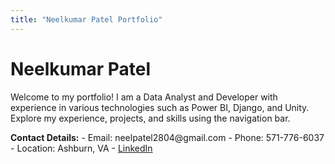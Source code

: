 ```yaml
---
title: "Neelkumar Patel Portfolio"
---
```


# Neelkumar Patel

Welcome to my portfolio! I am a Data Analyst and Developer with experience in various technologies such as Power BI, Django, and Unity. Explore my experience, projects, and skills using the navigation bar.

**Contact Details:** - Email: neelpatel2804\@gmail.com - Phone: 571-776-6037 - Location: Ashburn, VA - [LinkedIn](https://linkedin.com/in/neelpatel2601)
